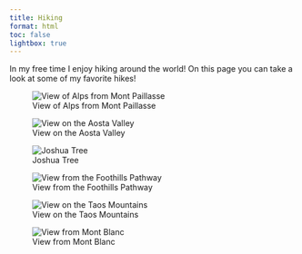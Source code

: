 ```yaml
---
title: Hiking
format: html
toc: false
lightbox: true 
---
```


In my free time I enjoy hiking around the world! On this page you can take a look at some of my favorite hikes!


::: {layout-ncol=2}

![View of Alps from Mont Paillasse](MontPaillasse1.JPG)

![View on the Aosta Valley](MontPaillasse2.JPG)

![Joshua Tree](JTree.jpg)

![View from the Foothills Pathway](GreatSmokyMts.JPG)

![View on the Taos Mountains](Dixon.jpg)

![View from Mont Blanc](MontBlanc.JPG)

:::

